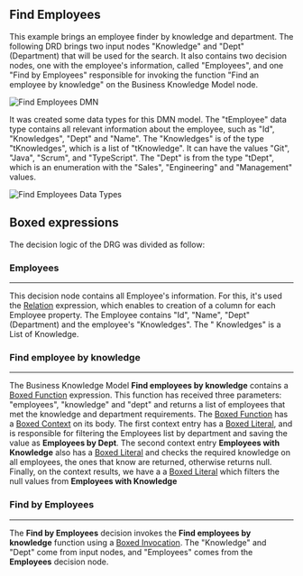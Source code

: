 
<Meta title="MDX/Use cases/Find Employees" of={FindEmployees} />

## Find Employees

This example brings an employee finder by knowledge and department. The following DRD brings two input nodes "Knowledge"
and "Dept" (Department) that will be used for the search. It also contains two decision nodes, one with the employee's
information, called "Employees", and one "Find by Employees" responsible for invoking the function "Find an employee by knowledge"
on the Business Knowledge Model node.

<p>
  <img src={"./find-employees-dmn.png"} alt="Find Employees DMN" title="Find Employees DMN" />
</p>

It was created some data types for this DMN model. The "tEmployee" data type contains
all relevant information about the employee, such as "Id", "Knowledges", "Dept" and "Name".
The "Knowledges" is of the type "tKnowledges", which is a list of "tKnowledge". It can have
the values "Git", "Java", "Scrum", and "TypeScript".
The "Dept" is from the type "tDept", which is an enumeration with the "Sales", "Engineering"
and "Management" values.

<p>
  <img src={"./find-employees-data-types.png"} alt="Find Employees Data Types" title="Find Employees Data Types" />
</p>

## Boxed expressions

The decision logic of the DRG was divided as follow:

### Employees

---

This decision node contains all Employee's information. For this, it's used the
[Relation](/docs/boxed-expressions-relation--overview) expression, which enables
to creation of a column for each Employee property. The Employee contains "Id", "Name", "Dept"
(Department) and the employee's "Knowledges". The " Knowledges" is a List of Knowledge.

<Story of={FindEmployees.Employees} />

### Find employee by knowledge

---

The Business Knowledge Model **Find employees by knowledge** contains a
[Boxed Function](/docs/boxed-expressions-function--overview) expression. This function has
received three parameters: "employees", "knowledge" and "dept" and returns a list of employees that met the knowledge
and department requirements. The [Boxed Function](/docs/boxed-expressions-function--overview) has a
[Boxed Context](/docs/boxed-expressions-context--overview) on its body. The first context entry has a
[Boxed Literal](/docs/boxed-expressions-literal--overview), and is responsible
for filtering the Employees list by department and saving the value as **Employees by Dept**.
The second context entry **Employees with Knowledge** also has a
[Boxed Literal](/docs/boxed-expressions-literal--overview) and checks the required knowledge on all employees,
the ones that know are returned, otherwise returns null. Finally, on the context results, we have a
a [Boxed Literal](/docs/boxed-expressions-literal--overview) which filters the null values from **Employees with Knowledge**

<Story of={FindEmployees.FindEmployeesByKnowledge} />

### Find by Employees

---

The **Find by Employees** decision invokes the **Find employees by knowledge** function using a
[Boxed Invocation](/docs/boxed-expressions-invocation--overview).
The "Knowledge" and "Dept" come from input nodes, and "Employees" comes from the **Employees** decision node.

<Story of={FindEmployees.FindByEmployees} />

